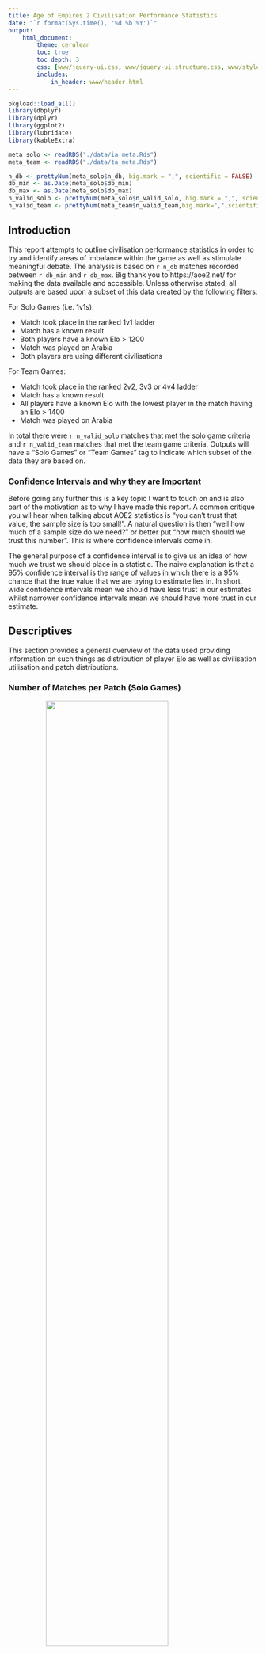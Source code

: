 ```yaml
---
title: Age of Empires 2 Civilisation Performance Statistics
date: "`r format(Sys.time(), '%d %b %Y')`"
output:
    html_document:
        theme: cerulean
        toc: true
        toc_depth: 3
        css: [www/jquery-ui.css, www/jquery-ui.structure.css, www/styles.css, www/jquery-ui.theme.css]
        includes:
            in_header: www/header.html
---
```


```r
pkgload::load_all()
library(dbplyr)
library(dplyr)
library(ggplot2)
library(lubridate)
library(kableExtra)

meta_solo <- readRDS("./data/ia_meta.Rds")
meta_team <- readRDS("./data/ta_meta.Rds")

n_db <- prettyNum(meta_solo$n_db, big.mark = ",", scientific = FALSE)
db_min <- as.Date(meta_solo$db_min)
db_max <- as.Date(meta_solo$db_max)
n_valid_solo <- prettyNum(meta_solo$n_valid_solo, big.mark = ",", scientific = FALSE)
n_valid_team <- prettyNum(meta_team$n_valid_team,big.mark=",",scientific=FALSE)
```

## Introduction

This report attempts to outline civilisation performance statistics in order to
try and identify areas of imbalance within the game as well as stimulate meaningful debate. 
The analysis is based on `r n_db` matches recorded between `r db_min` and `r db_max`. Big thank 
you to https://aoe2.net/ for making the data available and accessible. Unless otherwise stated, all outputs are based upon a subset of this data created
by the following filters:

For Solo Games (i.e. 1v1s):

- Match took place in the ranked 1v1 ladder
- Match has a known result 
- Both players have a known Elo > 1200
- Match was played on Arabia
- Both players are using different civilisations

For Team Games:

- Match took place in the ranked 2v2, 3v3 or 4v4 ladder
- Match has a known result 
- All players have a known Elo with the lowest player in the match having an Elo > 1400
- Match was played on Arabia

 In total there were `r n_valid_solo` matches that met the solo game criteria and `r n_valid_team` matches that met the team game criteria. Outputs will have a "Solo Games" or 
 "Team Games" tag to indicate which subset of the data they are based on. 


### Confidence Intervals and why they are Important

Before going any further this is a key topic I want to touch on and is also part of the motivation as to why I have made this report. A common critique you wil hear when talking about AOE2 statistics is "you can't trust that value, the sample size is too small!". A natural question is then "well how much of a sample size do we need?" or better put "how much should we trust this number". This is where confidence intervals come in.

The general purpose of a confidence interval is to give us an idea of how much we  trust we should place in a statistic. The naive explanation is that a 95% confidence interval is the range of values in which there is a 95% chance that the true value that we are trying to estimate lies in. In short, wide confidence intervals mean we should have less trust in our estimates whilst narrower confidence intervals mean we should have more trust in our estimate.


## Descriptives

This section provides a general overview of the data used providing information on such things as distribution of player Elo as well as civilisation utilisation and patch distributions. 

### Number of Matches per Patch (Solo Games)
<img src="../outputs/g_ia_desc_VERDIST.png" width="70%" style="display: block; margin: auto;" />
<br/> <br/>

### Summary of Elo Distribution (Solo Games)
<img src="../outputs/g_ia_desc_ELODIST.png" width="70%" style="display: block; margin: auto;" />
<br/> <br/>

### Play Rate by Civilisation (Solo Games)
<img src="../outputs/g_ia_desc_PR.png" width="70%" style="display: block; margin: auto;" />
<br/> <br/>

### Number of Matches per Patch (Team Games)
<img src="../outputs/g_ta_desc_VERDIST.png" width="70%" style="display: block; margin: auto;" />
<br/> <br/>

### Summary of Elo Distribution (Team Games)
<img src="../outputs/g_ta_desc_ELODIST.png" width="70%" style="display: block; margin: auto;" />
<br/> <br/>

### Play Rate by Civilisation (Team Games)
<img src="../outputs/g_ta_desc_PR.png" width="70%" style="display: block; margin: auto;" />
<br/> <br/>

### Play Rate by Civilisation - log scale (Solo vs Team Games)
<img src="../outputs/g_pr.png" width="70%" style="display: block; margin: auto;" />
<br/> <br/>



## Bradley-Terry Modeling  
  
  
To assess civilisation performance, a Bradley-Terry model was fitted to the data. This model works by assuming that each civilisation has a latent (i.e. hidden/unknown) performance rating.
The model then assumes that the probability of one civilisation beating another can be calculated based upon the difference between the two civilisations performance ratings.
More formally the model used in this analysis (for solo games) assumes that the probability of civilisation $i$ beating civilisation $j$ in match $k$ can be calculated as:
  
$$
\frac{1}{1+e^{-\lambda_{ijk}}}
$$  
  
where:
  
- $\lambda_{ijk} = X_i - X_j + D_k$  
- $X_i$ is the performance score for civilisation $i$  
- $X_j$ is the performance score for civilisation $j$  
- $D_k$ is the difference in Elo rating between the two players in match $k$ divided by 25  
  
  
For the maths of the model to work a reference civilisation needs to be defined. For this analysis the Vikings were chosen. This means that the performance score of the Vikings is fixed at 0 and all that all other civilisations performance scores represent the difference from Vikings (please note that this selection is arbitrary and makes no difference on interpretation of the results).

So what do these performance numbers actually mean? Well the best way to interpret them is to plug them back into the above formula. For example, let's say civilisation A has a score of $0.24$ whilst civilisation B has a value of $-0.13$. Using the above formula (assuming no Elo difference between the two players) results in:
$$
\frac{1}{1+e^{-(0.24 - (-0.13))}} = \frac{1}{1+e^{-0.37}} = 0.591
$$

That is to say our model predicts that, given there is no difference in Elo between the two players, there is a 59.1% chance that civilisation A would beat civilisation B in a 1v1 game on Arabia. For reference the following table provides a mapping from the difference in performance score to the expected win percentage:

```r
logistic <- function(x)  1 / (1 + exp(-x))
dat <- tibble(
    x = seq(0.4, -0.4, by = -0.1),
    y = paste0(round(logistic(x) * 100, 2), "%")
) %>%
    select(
        `Difference in Performance Score` = x,
        `Expected Win Percentage` = y
    )


kable(dat, align = "cc", "html") %>%
    kable_styling(full_width = F)

```


Note that an obvious limitation to this type of model is that it assumes linearity in the performance scores. That is to say that it assumes that if civilisation A beats civilisation B and civilisation B beats civilisation C then civilisation A should also beat civilisation C. Obviously it is clear this logic does not hold in AOE2 where civilisation superiority is multifaceted. Regardless, the model still gives us a good estimate of the teams *average* performance. 




### Bradley-Terry Performance Scores By Civilisation (Solo Games)
<img src="../outputs/g_ia_bt_civ.png" width="70%" style="display: block; margin: auto;" />
<br/> <br/>

### Bradley-Terry Performance Scores By Civilisation and Play Rate (Solo Games)
<img src="../outputs/g_ia_bt_civ_PR.png" width="70%" style="display: block; margin: auto;" />
<br/> <br/>

### Bradley-Terry Performance Scores By Civilisation (Team Games)
<img src="../outputs/g_ta_bt_civ.png" width="70%" style="display: block; margin: auto;" />
<br/> <br/>

### Bradley-Terry Performance Scores By Civilisation and Play Rate (Team Games)
<img src="../outputs/g_ta_bt_civ_PR.png" width="70%" style="display: block; margin: auto;" />
<br/> <br/>

### Bradley-Terry Performance Scores By Civilisation (Solo vs Team Games)
<img src="../outputs/g_bt_civ.png" width="70%" style="display: block; margin: auto;" />
<br/> <br/>





## Naive Win Rates

This section outlines each civilisations win rates taking no account for the difference in Elo between players or for the dependence between results. 

### Naive Win Rate By Civilisation (Solo Games)
<img src="../outputs/g_ia_desc_WR.png" width="70%" style="display: block; margin: auto;" />
<br/> <br/>

### Difference in Civilisation Win Rate from the Mean by Elo  (Solo Games)
<img src="../outputs/g_ia_slice.png" width="80%" style="display: block; margin: auto;" />
<br/> <br/>

### Naive Win Rate By Civilisation (Team Games)
<img src="../outputs/g_ta_desc_WR.png" width="70%" style="display: block; margin: auto;" />
<br/> <br/>

### Difference in Civilisation Win Rate from the Mean by Elo  (Team Games)
<img src="../outputs/g_ta_slice.png" width="80%" style="display: block; margin: auto;" />
<br/> <br/>


## Civilisation vs Civilisation Results

This section provides information on individual civilisation v civilisation win rates. Please note that data here is very limited with some combinations of civilisation matchups having less than 30 data points. As a consequence of this some of the results (particularly the optimal civilisation selection) are unstable and should not be given that much weight. 

### Individual Civilisation Win Rates (Solo Games) {.tabset .tabset-fade .tabset-pills}

```r
cl <- readRDS("./outputs/g_ia_cvc_civs_meta.Rds")
id <- "cvcip"
cat(glue::glue('<label for="{id}">Select a Civilisation: </label>'))
cat(glue::glue('<input id="{id}">'))
for ( civ in names(cl)){
    file <- cl[[civ]]
    display <- if_else(civ == "Aztecs", "true", "none")
    cat(glue::glue('<div class="{id}" id="{id}-{civ}" style="display:{display};">'))
    cat(glue::glue('<img src=".{file}" width="70%" style="display: block; margin: auto;" />'))
    cat("</div>")
}
```


### Hierarchical Clustering Dendrogram (Solo Games)
<img src="../outputs/g_ia_cvc_clust.png" width="70%" style="display: block; margin: auto;" />
<br/><br/>

This output attempts to highlight civilisations that are "similar" based upon their win rates vs other civilisations. The algorithm works by recursively grouping civilisations (or groups of civilisations) that are the most similar to each other until there is only 1 group. The lower down on the y-axis that civilisations are grouped indicates a higher degree of similarity whilst civilisations that are grouped higher up on the y-axis indicates a lower degree of similarity. 



### Optimal Civilisation Selection (Solo Games)

```r
odat <- readRDS("./outputs/t_ia_cvc_opt.Rds") %>%
    filter(p != 0) %>%
    mutate(p = paste(round(p * 100,2), "%")) %>%
    select(Civilisation = names, `Selection Rate` = p) 

kable(odat, align = "cr", "html") %>%
    kable_styling(full_width = F)

```

This table indicates what the optimal civilisation selection rates are in order to maximise your chance of beating a player who is also trying to select their civilisation to maximise their win rate. I.e. In order to maximise your odds of winning you should select your civilisation at random with the probability listed above.  As stated in the introduction to this section these numbers in particular are unstable and change quite dramatically everytime I refresh the data and as such should not be over-interpreted.


(Credit to Reddit u/AccomplishedNinja488 for suggesting and providing guidance on how to calculate this output)



## Appendix



### Bradley-Terry Performance Scores By Unit (Solo Games)

<img src="../outputs/g_ia_bt_cu.png" width="70%" style="display: block; margin: auto;" />
<br/> <br/>

The purpose of this output was to decompose civilisations performance scores by the units that they use so we can identify if any particular unit / bonus is overpowered. The idea is that civilisations scores aren't specific to the civilisation but instead are composed of "components" that make up that civilisation i.e. civilisation A = wood bonus + knights + elephants. Unfortunately this sort of decomposition is dependent on being able to know what units a civilisation actually uses. I attempted to manually classify the civilisations (which can be found [here](https://docs.google.com/spreadsheets/d/1SFPZlTfP38foj9oy_gYviUK2k9_neIjwle6PKi1YCoA/edit#gid=1597095642)) however its highly subjective and irregularities in the result indicate to me that it is unlikely to be accurate. Still it took a lot of work and I think it's fairly interesting so I have left the output here in the appendix for reference.

To reiterate that last point though, there are irregularities in the output which suggest it is unlikely to be accurate. To improve the output we need access to more reliable data on civilisation unit usage. 



### Frequently Asked Questions & Critiques

The following are common critiques and questions I see with regards to assessing civilisation win rate statistics along with my personal opinion / response towards them.

<br/>

**1) You shouldn't include games with players below an Elo of X as the civilisation is nowhere near as important as other factors such as their overall understanding of the game and are likely making a ton of mistakes which don't reflect the civilisations overall ability / balance.**

I have two main objections to this argument, the first being more statistical in nature and the other being my personal feelings towards what it means to "balance" a game. 

So my first argument is that just because civilisation is less important that player skill doesn't mean that these games don't have value. Fundamentally the low Elo just means there is more noise in the data and that it's harder to pick out the signal. However this does NOT mean that the data is useless and we should disregard it. It just means we need more of it in order to identify the effects of the choice of civilisation.

My second argument is that I don't think it is sensible to just balance the game based upon the pros / perfect play of a civilisation; I strongly believe we should strive to ensure the game is balanced across all levels of gameplay. As an extreme example let's imagine we have a civ that completely dominates and is oppressive at Elos <= 1500 but that the pros are easily able to counter with pixel perfect micro. Would you consider this balanced just because the pros are fine with it even though it breaks the game for the vast vast majority of players ? Alas I feel it is important to assess and strive for balance across all levels of play and not just at the top levels. 

<br/>

**2) You need to account for players who play the vast majority of their games as a single civilisation**

This actually tends to be a non-issue due to the fact that games are balanced by their Elo rating which equates to their average in-game performance. Sure as a player plays more games with a specific civilisation they get good at using that civilisation and thus get better at using it. As a result their Elo rises until they are playing other players that can use their civilisations equally as well. The common argument is then that when the player who uses the same civilisation all the time uses a different civilisation they are super likely to lose and thus bias the results of the other civilisations. In reality though the fact that they only play a single civilisation all the time means that they contribute nearly no data for the other civilisations, and yes whilst this data might be biased, thus has no meaningful impact on the win rates of the other civilisations. 

<br/><br/>




